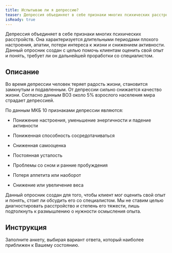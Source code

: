 ```yaml
---
title: Испытываю ли я депрессию?
teaser: Депрессия объединяет в себе признаки многих психических расстройств. Она характеризуется длительными периодами плохого настроения, апатии, потери интереса к жизни и снижением активности. Данный опросник создан с целью помочь клиентам оценить свой опыт и понять, требует ли он дальнейшей проработки со специалистом.
isReady: true
---
```


Депрессия объединяет в себе признаки многих психических расстройств. Она
характеризуется длительными периодами плохого настроения, апатии, потери
интереса к жизни и снижением активности. Данный опросник создан с целью
помочь клиентам оценить свой опыт и понять, требует ли он дальнейшей
проработки со специалистом.

## Описание

Во время депрессии человек теряет радость жизни, становится замкнутым и
подавленным. От депрессии сильно снижается качество жизни. Согласно
данным ВОЗ около 5% взрослого населения мира страдает депрессией.

По данным МКБ 10 признаками депрессии являются:

-   Понижение настроения, уменьшение энергичности и падение активности

-   Пониженная способность сосредотачиваться

-   Сниженная самооценка

-   Постоянная усталость

-   Проблемы со сном и ранние пробуждения

-   Потеря аппетита или наоборот

-   Снижение или увеличение веса

Данный опросник создан для того, чтобы клиент мог оценить свой опыт и
понять, стоит ли обсудить его со специалистом. Мы не ставим целью
диагностировать расстройство и степень его тяжести, лишь подтолкнуть к
размышлению о нужности осмысления опыта.

## Инструкция

Заполните анкету, выбирая вариант ответа, который наиболее приближен к
Вашему состоянию.


